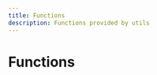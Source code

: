 ```yaml
---
title: Functions
description: Functions provided by utils
---
```


# Functions

<Cards>
  <Card
    title="createEnum"
    description="Docs for function createEnum"
    href="/api/utils/functions/createEnum"
  />
</Cards>
